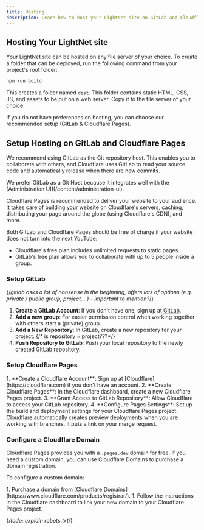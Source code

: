 ```yaml
---
title: Hosting
description: Learn how to host your LightNet site on GitLab and Cloudflare Pages.
---
```



## Hosting Your LightNet site

Your LightNet site can be hosted on any file server of your choice. To create a folder that can be deployed, run the following command from your project's root folder:

```bash
npm run build
```

This creates a folder named `dist`. This folder contains static HTML, CSS, JS, and assets to be put on a web server. Copy it to the file server of your choice.

If you do not have preferences on hosting, you can choose our recommended setup (GitLab & Cloudflare Pages).

## Setup Hosting on GitLab and Cloudflare Pages

We recommend using GitLab as the Git repository host. This enables you to collaborate with others, and Cloudflare uses GitLab to read your source code and automatically release when there are new commits.

<Aside>
We prefer GitLab as a Git Host because it integrates well with the [Administration UI](/content/administration-ui).
</Aside>

Cloudflare Pages is recommended to deliver your website to your audience. It takes care of building your website on Cloudflare's servers, caching, distributing your page around the globe (using Cloudflare's CDN), and more.

Both GitLab and Cloudflare Pages should be free of charge if your website does not turn into the next YouTube:

- Cloudflare's free plan includes unlimited requests to static pages.
- GitLab's free plan allows you to collaborate with up to 5 people inside a group.

### Setup GitLab

<Steps> {/*gitlab asks a lot of nonsense in the beginning, offers lots of options (e.g. private / public group, project,...) - important to mention?*/}
1. **Create a GitLab Account**: If you don't have one, sign up at [GitLab](https://gitlab.com).
1. **Add a new group**: For easier permission control when working together with others start a (private) group.
2. **Add a New Repository**: In GitLab, create a new repository for your project. {/* is repository = project???*/}
3. **Push Repository to GitLab**: Push your local repository to the newly created GitLab repository.
</Steps>

### Setup Cloudflare Pages

<Steps>
1. **Create a Cloudflare Account**: Sign up at [Cloudflare](https://cloudflare.com) if you don't have an account.
2. **Create Cloudflare Pages**: In the Cloudflare dashboard, create a new Cloudflare Pages project.
3. **Grant Access to GitLab Repository**: Allow Cloudflare to access your GitLab repository.
4. **Configure Pages Settings**: Set up the build and deployment settings for your Cloudflare Pages project.
</Steps>

<Aside type="tip">
Cloudflare automatically creates preview deployments when you are working with branches. It puts a link on your merge request.
</Aside>

### Configure a Cloudflare Domain

Cloudflare Pages provides you with a `.pages.dev` domain for free. If you need a custom domain, you can use Cloudflare Domains to purchase a domain registration.

To configure a custom domain:

<Steps>
1. Purchase a domain from [Cloudflare Domains](https://www.cloudflare.com/products/registrar/).
1. Follow the instructions in the Cloudflare dashboard to link your new domain to your Cloudflare Pages project.
</Steps>


{/*todo: explain robots.txt*/}